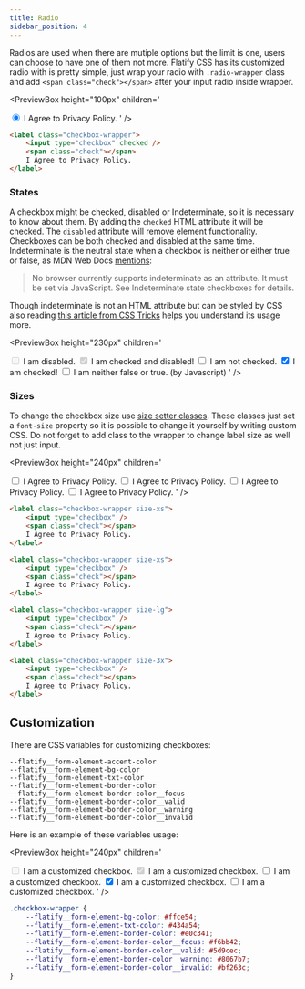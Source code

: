 ```yaml
---
title: Radio
sidebar_position: 4
---
```



Radios are used when there are mutiple options but the limit is one, users can choose to have one of them not more.
Flatify CSS has its customized radio with is pretty simple, just wrap your radio with `.radio-wrapper` class and add `<span class="check"></span>` after your input radio inside wrapper.

<PreviewBox
	height="100px"
	children='<!DOCTYPE html>
<html lang="en">
	<head>
		<meta charset="UTF-8" />
		<meta http-equiv="X-UA-Compatible" content="IE=edge" />
		<meta name="viewport" content="width=device-width, initial-scale=1.0" />
		<link rel="stylesheet" href="https://raw.githack.com/amir2mi/FlatifyCSS/master/dist/css/flatify-min.css" />
		<title>Checkboxes</title>
	</head>
	<body>
		<label class="checkbox-wrapper">
			<input type="radio" checked/>
			<span class="check"></span>
			I Agree to Privacy Policy.
		</label>
    </body>
</html>'
/>

```html {3} title="index.html"
<label class="checkbox-wrapper">
	<input type="checkbox" checked />
	<span class="check"></span>
	I Agree to Privacy Policy.
</label>
```

### States

A checkbox might be checked, disabled or Indeterminate, so it is necessary to know about them. By adding the `checked` HTML attribute it will be checked. The `disabled` attribute will remove element functionality. Checkboxes can be both checked and disabled at the same time.  
Indeterminate is the neutral state when a checkbox is neither or either true or false, as MDN Web Docs [mentions](https://developer.mozilla.org/en-US/docs/Web/HTML/Element/input/checkbox#indeterminate_state_checkboxes):

<blockquote>
	No browser currently supports indeterminate as an attribute. It must be set via JavaScript. See Indeterminate state
	checkboxes for details.
</blockquote>

Though indeterminate is not an HTML attribute but can be styled by CSS also reading [this article from CSS Tricks](https://css-tricks.com/indeterminate-checkboxes/)
helps you understand its usage more.

<PreviewBox
	height="230px"
	children='<!DOCTYPE html>
<html lang="en">
	<head>
		<meta charset="UTF-8" />
		<meta http-equiv="X-UA-Compatible" content="IE=edge" />
		<meta name="viewport" content="width=device-width, initial-scale=1.0" />
		<link rel="stylesheet" href="https://raw.githack.com/amir2mi/FlatifyCSS/master/dist/css/flatify-min.css" />
		<title>Checkboxes</title>
	</head>
	<body>
		<label class="checkbox-wrapper">
			<input type="checkbox" disabled />
			<span class="check"></span>
			I am disabled.
		</label>
		<label class="checkbox-wrapper">
			<input type="checkbox" checked disabled/>
			<span class="check"></span>
			I am checked and disabled!
		</label>
    	<label class="checkbox-wrapper">
    		<input type="checkbox" />
    		<span class="check"></span>
    		I am not checked.
    	</label>
    	<label class="checkbox-wrapper">
    		<input type="checkbox" checked/>
    		<span class="check"></span>
    		I am checked!
    	</label>
    	<label class="checkbox-wrapper">
    		<input type="checkbox" class="indeterminate-checkbox" />
    		<span class="check"></span>
    		I am neither false or true. (by Javascript)
    	</label>
    </body>
    <script>
    	document.querySelector(".indeterminate-checkbox").indeterminate = true;
    </script>
</html>'
/>

### Sizes

To change the checkbox size use [size setter classes](/docs/helpers/size-setters).
These classes just set a `font-size` property so it is possible to change it yourself by writing custom CSS. Do not forget to add class to the wrapper to change label size as well not just input.

<PreviewBox
	height="240px"
	children='<!DOCTYPE html>
<html lang="en">
	<head>
		<meta charset="UTF-8" />
		<meta http-equiv="X-UA-Compatible" content="IE=edge" />
		<meta name="viewport" content="width=device-width, initial-scale=1.0" />
		<link rel="stylesheet" href="https://raw.githack.com/amir2mi/FlatifyCSS/master/dist/css/flatify-min.css" />
		<title>Checkboxes</title>
	</head>
	<body>
		<label class="checkbox-wrapper size-xs" style="width: 100%">
			<input type="checkbox" />
			<span class="check"></span>
			I Agree to Privacy Policy.
		</label>
		<label class="checkbox-wrapper" style="width: 100%">
			<input type="checkbox" />
			<span class="check"></span>
			I Agree to Privacy Policy.
		</label>
		<label class="checkbox-wrapper size-lg" style="width: 100%">
			<input type="checkbox" />
			<span class="check"></span>
			I Agree to Privacy Policy.
		</label>
		<label class="checkbox-wrapper size-3x" style="width: 100%">
			<input type="checkbox" />
			<span class="check"></span>
			I Agree to Privacy Policy.
		</label>
    </body>
</html>'
/>

```html title="index.html"
<label class="checkbox-wrapper size-xs">
	<input type="checkbox" />
	<span class="check"></span>
	I Agree to Privacy Policy.
</label>

<label class="checkbox-wrapper size-xs">
	<input type="checkbox" />
	<span class="check"></span>
	I Agree to Privacy Policy.
</label>

<label class="checkbox-wrapper size-lg">
	<input type="checkbox" />
	<span class="check"></span>
	I Agree to Privacy Policy.
</label>

<label class="checkbox-wrapper size-3x">
	<input type="checkbox" />
	<span class="check"></span>
	I Agree to Privacy Policy.
</label>
```

## Customization

There are CSS variables for customizing checkboxes:

`--flatify__form-element-accent-color`  
`--flatify__form-element-bg-color`  
`--flatify__form-element-txt-color`  
`--flatify__form-element-border-color`  
`--flatify__form-element-border-color__focus`  
`--flatify__form-element-border-color__valid`  
`--flatify__form-element-border-color__warning`  
`--flatify__form-element-border-color__invalid`

Here is an example of these variables usage:

<PreviewBox
	height="240px"
	children='<!DOCTYPE html>
<html lang="en">
	<head>
		<meta charset="UTF-8" />
		<meta http-equiv="X-UA-Compatible" content="IE=edge" />
		<meta name="viewport" content="width=device-width, initial-scale=1.0" />
		<link rel="stylesheet" href="https://raw.githack.com/amir2mi/FlatifyCSS/master/dist/css/flatify-min.css" />
		<title>Inputs</title>
		<style>
			.checkbox-wrapper{
				--flatify__form-element-bg-color: #FFCE54;
				--flatify__form-element-txt-color: #434A54;
				--flatify__form-element-border-color: #E0C341;
				--flatify__form-element-border-color__focus: #F6BB42;
				--flatify__form-element-border-color__valid: #5D9CEC;
				--flatify__form-element-border-color__warning: #8067B7;
				--flatify__form-element-border-color__invalid: #BF263C;
			}
		</style>
	</head>
		<body>
		<label class="checkbox-wrapper">
			<input type="checkbox" disabled />
			<span class="check"></span>
			I am a customized checkbox.
		</label>
		<label class="checkbox-wrapper">
			<input type="checkbox" checked disabled/>
			<span class="check"></span>
			I am a customized checkbox.
		</label>
    	<label class="checkbox-wrapper">
    		<input type="checkbox" />
    		<span class="check"></span>
    		I am a customized checkbox.
    	</label>
    	<label class="checkbox-wrapper">
    		<input type="checkbox" checked/>
    		<span class="check"></span>
    		I am a customized checkbox.
    	</label>
    	<label class="checkbox-wrapper">
    		<input type="checkbox" class="indeterminate-checkbox" />
    		<span class="check"></span>
    		I am a customized checkbox.
    	</label>
    </body>
    <script>
    	document.querySelector(".indeterminate-checkbox").indeterminate = true;
    </script>
</html>'
/>

```css title="style.css"
.checkbox-wrapper {
	--flatify__form-element-bg-color: #ffce54;
	--flatify__form-element-txt-color: #434a54;
	--flatify__form-element-border-color: #e0c341;
	--flatify__form-element-border-color__focus: #f6bb42;
	--flatify__form-element-border-color__valid: #5d9cec;
	--flatify__form-element-border-color__warning: #8067b7;
	--flatify__form-element-border-color__invalid: #bf263c;
}
```
